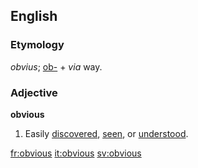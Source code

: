 ==English==

===Etymology===
{{L.}} ''obvius''; [[ob-]] + ''via'' way.

===Adjective===
'''obvious'''
# Easily [[discover]]ed, [[seen]], or [[understood]].

[[fr:obvious]]
[[it:obvious]]
[[sv:obvious]]